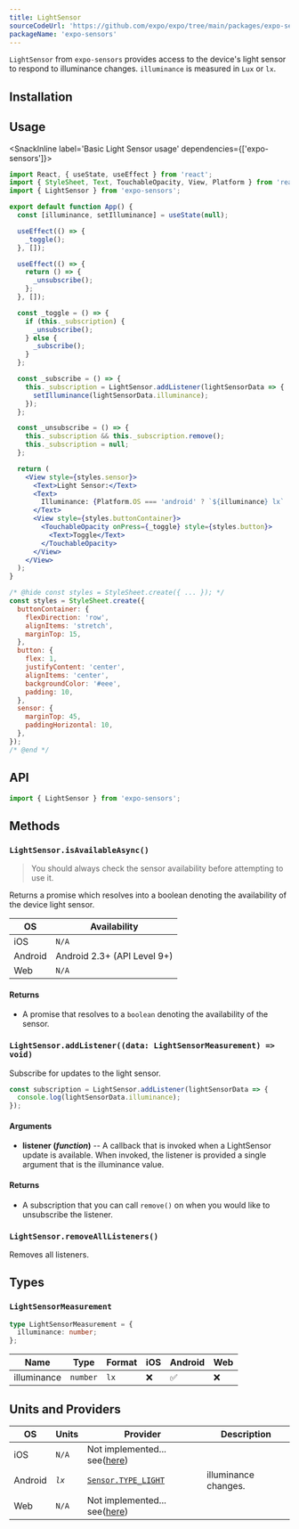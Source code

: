 ```yaml
---
title: LightSensor
sourceCodeUrl: 'https://github.com/expo/expo/tree/main/packages/expo-sensors'
packageName: 'expo-sensors'
---
```




`LightSensor` from `expo-sensors` provides access to the device's light sensor to respond to illuminance changes. `illuminance` is measured in `Lux` or `lx`.

<PlatformsSection android emulator />

## Installation

<APIInstallSection />

## Usage

<SnackInline label='Basic Light Sensor usage' dependencies={['expo-sensors']}>

```jsx
import React, { useState, useEffect } from 'react';
import { StyleSheet, Text, TouchableOpacity, View, Platform } from 'react-native';
import { LightSensor } from 'expo-sensors';

export default function App() {
  const [illuminance, setIlluminance] = useState(null);

  useEffect(() => {
    _toggle();
  }, []);

  useEffect(() => {
    return () => {
      _unsubscribe();
    };
  }, []);

  const _toggle = () => {
    if (this._subscription) {
      _unsubscribe();
    } else {
      _subscribe();
    }
  };

  const _subscribe = () => {
    this._subscription = LightSensor.addListener(lightSensorData => {
      setIlluminance(lightSensorData.illuminance);
    });
  };

  const _unsubscribe = () => {
    this._subscription && this._subscription.remove();
    this._subscription = null;
  };

  return (
    <View style={styles.sensor}>
      <Text>Light Sensor:</Text>
      <Text>
        Illuminance: {Platform.OS === 'android' ? `${illuminance} lx` : `Only available on Android`}
      </Text>
      <View style={styles.buttonContainer}>
        <TouchableOpacity onPress={_toggle} style={styles.button}>
          <Text>Toggle</Text>
        </TouchableOpacity>
      </View>
    </View>
  );
}

/* @hide const styles = StyleSheet.create({ ... }); */
const styles = StyleSheet.create({
  buttonContainer: {
    flexDirection: 'row',
    alignItems: 'stretch',
    marginTop: 15,
  },
  button: {
    flex: 1,
    justifyContent: 'center',
    alignItems: 'center',
    backgroundColor: '#eee',
    padding: 10,
  },
  sensor: {
    marginTop: 45,
    paddingHorizontal: 10,
  },
});
/* @end */
```

</SnackInline>

## API

```js
import { LightSensor } from 'expo-sensors';
```

## Methods

### `LightSensor.isAvailableAsync()`

> You should always check the sensor availability before attempting to use it.

Returns a promise which resolves into a boolean denoting the availability of the device light sensor.

| OS      | Availability                |
| ------- | --------------------------- |
| iOS     | `N/A`                       |
| Android | Android 2.3+ (API Level 9+) |
| Web     | `N/A`                       |

#### Returns

- A promise that resolves to a `boolean` denoting the availability of the sensor.

### `LightSensor.addListener((data: LightSensorMeasurement) => void)`

Subscribe for updates to the light sensor.

```js
const subscription = LightSensor.addListener(lightSensorData => {
  console.log(lightSensorData.illuminance);
});
```

#### Arguments

- **listener (_function_)** -- A callback that is invoked when a LightSensor update is available. When invoked, the listener is provided a single argument that is the illuminance value.

#### Returns

- A subscription that you can call `remove()` on when you would like to unsubscribe the listener.

### `LightSensor.removeAllListeners()`

Removes all listeners.

## Types

### `LightSensorMeasurement`

```typescript
type LightSensorMeasurement = {
  illuminance: number;
};
```

| Name        | Type     | Format | iOS | Android | Web |
| ----------- | -------- | ------ | --- | ------- | --- |
| illuminance | `number` | `lx`   | ❌  | ✅      | ❌  |

## Units and Providers

| OS      | Units  | Provider                                                                                          | Description          |
| ------- | ------ | ------------------------------------------------------------------------------------------------- | -------------------- |
| iOS     | `N/A`  | Not implemented... see([here](https://github.com/expo/expo/discussions/18101))                    |
| Android | _`lx`_ | [`Sensor.TYPE_LIGHT`](https://developer.android.com/reference/android/hardware/Sensor#TYPE_LIGHT) | illuminance changes. |
| Web     | `N/A`  | Not implemented... see([here](https://github.com/expo/expo/discussions/18101))                    |
